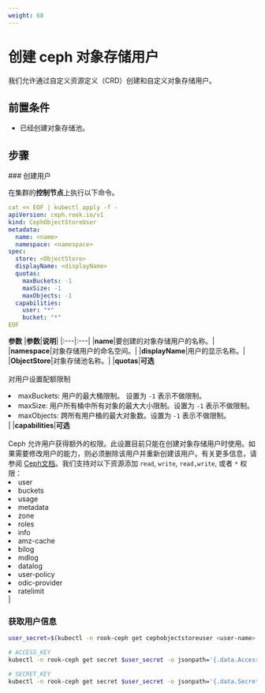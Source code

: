 ```yaml
---
weight: 68
---
```


# 创建 ceph 对象存储用户

我们允许通过自定义资源定义（CRD）创建和自定义对象存储用户。

## 前置条件

- 已经创建对象存储池。

## 步骤

<Steps>
### 创建用户

在集群的**控制节点**上执行以下命令。

```yaml
cat << EOF | kubectl apply -f -
apiVersion: ceph.rook.io/v1
kind: CephObjectStoreUser
metadata:
  name: <name>
  namespace: <namespace>
spec:
  store: <ObjectStore>
  displayName: <displayName>
  quotas:
    maxBuckets: -1
    maxSize: -1
    maxObjects: -1
  capabilities:
    user: "*"
    bucket: "*"
EOF
```

**参数**
|**参数**|**说明**|
|:---|:---|
|**name**|要创建的对象存储用户的名称。|
|**namespace**|对象存储用户的命名空间。|
|**displayName**|用户的显示名称。|
|**ObjectStore**|对象存储池名称。|
|**quotas**|**可选**<br></br>对用户设置配额限制<li>maxBuckets: 用户的最大桶限制。 设置为 `-1` 表示不做限制。</li><li>maxSize: 用户所有桶中所有对象的最大大小限制。设置为 `-1` 表示不做限制。</li><li>maxObjects: 跨所有用户桶的最大对象数。设置为 `-1` 表示不做限制。</li>|
|**capabilities**|**可选**<br></br>Ceph 允许用户获得额外的权限。此设置目前只能在创建对象存储用户时使用。如果需要修改用户的能力，则必须删除该用户并重新创建该用户。有关更多信息，请参阅 [Ceph文档](https://docs.ceph.com/en/latest/radosgw/admin/#add-remove-admin-capabilities)。我们支持对以下资源添加 `read`, `write`, `read,write`, 或者 `*` 权限：<li>user</li><li>buckets</li><li>usage</li><li>metadata</li><li>zone</li><li>roles</li><li>info</li><li>amz-cache</li><li>bilog</li><li>mdlog</li><li>datalog</li><li>user-policy</li><li>odic-provider</li><li>ratelimit</li>|

### 获取用户信息

```bash
user_secret=$(kubectl -n rook-ceph get cephobjectstoreuser <user-name> -o jsonpath='{.status.info.secretName}')

# ACCESS_KEY
kubectl -n rook-ceph get secret $user_secret -o jsonpath='{.data.AccessKey}' | base64 --decode

# SECRET_KEY
kubectl -n rook-ceph get secret $user_secret -o jsonpath='{.data.SecretKey}' | base64 --decode

```
</Steps>
